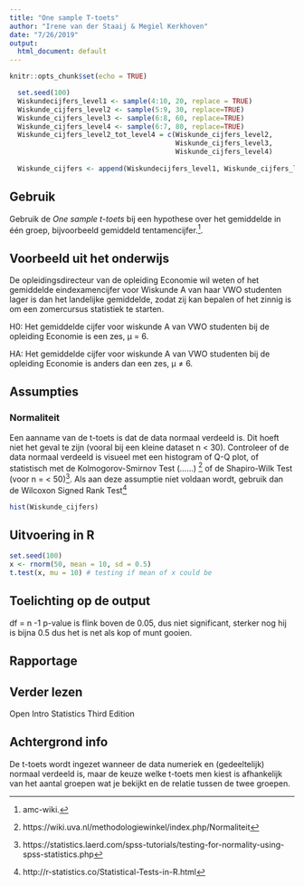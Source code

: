 ```yaml
---
title: "One sample T-toets"
author: "Irene van der Staaij & Megiel Kerkhoven"
date: "7/26/2019"
output:
  html_document: default
---
```


```r
knitr::opts_chunk$set(echo = TRUE)
```

```r
  set.seed(100)  
  Wiskundecijfers_level1 <- sample(4:10, 20, replace = TRUE)
  Wiskunde_cijfers_level2 <- sample(5:9, 30, replace=TRUE)
  Wiskunde_cijfers_level3 <- sample(6:8, 60, replace=TRUE)
  Wiskunde_cijfers_level4 <- sample(6:7, 80, replace=TRUE)
  Wiskunde_cijfers_level2_tot_level4 = c(Wiskunde_cijfers_level2, 
                                         Wiskunde_cijfers_level3, 
                                         Wiskunde_cijfers_level4)
  
  Wiskunde_cijfers <- append(Wiskundecijfers_level1, Wiskunde_cijfers_level2_tot_level4)
```

## Gebruik

Gebruik de *One sample t-toets* bij een hypothese over het gemiddelde in één groep, bijvoorbeeld gemiddeld tentamencijfer.[^1].

## Voorbeeld uit het onderwijs

De opleidingsdirecteur van de opleiding Economie wil weten of het gemiddelde eindexamencijfer voor Wiskunde A van haar VWO studenten lager is dan het landelijke gemiddelde, zodat zij kan bepalen of het zinnig is om een zomercursus statistiek te starten.

H0: Het gemiddelde cijfer voor wiskunde A van VWO studenten bij de opleiding Economie is een zes, µ = 6. 

HA: Het gemiddelde cijfer voor wiskunde A van VWO studenten bij de opleiding Economie is anders dan een zes,  µ ≠ 6.


## Assumpties

### Normaliteit 
Een aanname van de t-toets is dat de data normaal verdeeld is. Dit hoeft niet het geval te zijn (vooral bij een kleine dataset n < 30). Controleer of de data normaal verdeeld is visueel met een histogram of Q-Q plot, of statistisch met de Kolmogorov-Smirnov Test (……) [^2] of de Shapiro-Wilk Test (voor n = < 50)[^3]. Als aan deze assumptie niet voldaan wordt, gebruik dan de Wilcoxon Signed Rank Test[^4]

```r
hist(Wiskunde_cijfers)
```

## Uitvoering in R

```r
set.seed(100)
x <- rnorm(50, mean = 10, sd = 0.5)
t.test(x, mu = 10) # testing if mean of x could be

```

## Toelichting op de output
df = n -1 
p-value is flink boven de 0.05, dus niet significant, sterker nog hij is bijna 0.5 dus het is net als  kop of munt gooien. 

## Rapportage

## Verder lezen
 
[^1]: amc-wiki.
[^2]: https://wiki.uva.nl/methodologiewinkel/index.php/Normaliteit
[^3]: https://statistics.laerd.com/spss-tutorials/testing-for-normality-using-spss-statistics.php
[^4]: http://r-statistics.co/Statistical-Tests-in-R.html

Open Intro Statistics Third Edition 


## Achtergrond info

De t-toets wordt ingezet wanneer de data numeriek en (gedeeltelijk) normaal verdeeld is, maar de keuze welke t-toets men kiest is afhankelijk van het aantal groepen wat je bekijkt en de relatie tussen de twee groepen. 


